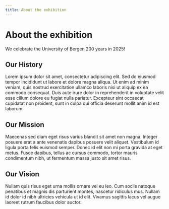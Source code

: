 ```yaml
---
title: About the exhibition
---
```


# About the exhibition

We celebrate the University of Bergen 200 years in 2025!

## Our History

Lorem ipsum dolor sit amet, consectetur adipiscing elit. Sed do eiusmod tempor incididunt ut labore et dolore magna aliqua. Ut enim ad minim veniam, quis nostrud exercitation ullamco laboris nisi ut aliquip ex ea commodo consequat. Duis aute irure dolor in reprehenderit in voluptate velit esse cillum dolore eu fugiat nulla pariatur. Excepteur sint occaecat cupidatat non proident, sunt in culpa qui officia deserunt mollit anim id est laborum.

## Our Mission

Maecenas sed diam eget risus varius blandit sit amet non magna. Integer posuere erat a ante venenatis dapibus posuere velit aliquet. Vestibulum id ligula porta felis euismod semper. Donec id elit non mi porta gravida at eget metus. Fusce dapibus, tellus ac cursus commodo, tortor mauris condimentum nibh, ut fermentum massa justo sit amet risus.

## Our Vision

Nullam quis risus eget urna mollis ornare vel eu leo. Cum sociis natoque penatibus et magnis dis parturient montes, nascetur ridiculus mus. Nullam id dolor id nibh ultricies vehicula ut id elit. Vivamus sagittis lacus vel augue laoreet rutrum faucibus dolor auctor.

